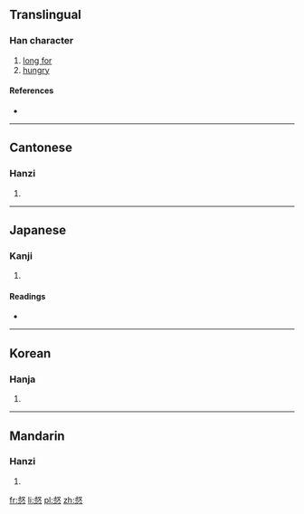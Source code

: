 ==Translingual==

===Han character===
{{Han char|rn=61|rad=心|as=08|sn=12|four=2733<sub>4</sub>|canj=卜水心 (YEP)|ids=⿱[[叔]][[心]]}}

# [[long for]]
# [[hungry]]

====References====
* {{Han ref|kx=0389.290|dkj=10755|dj=0723.160|hdz=42310.050|uh=60C4|ud=24772|bh=D8FD|bd=55549}}

----

==Cantonese==

===Hanzi===
{{yue-hanzi|jyut=[[nik6]]|y=nik6}}

# {{defn|lang=yue|sort=心08}}

----

==Japanese==

===Kanji===
{{ja-kanji|grade=|rs=心08}}

# {{defn|lang=ja|sort=心08}}

====Readings====
* {{ja-readings|on=[[でき]] (deki)|kun=[[ひもじい]] (himojii)}}

----

==Korean==

===Hanja===
{{ko-hanja|hangeul=[[녁]], [[역]]|eumhun=|rv=nyeok, yeok|mr=nyŏk, yŏk|y=nyek, yek}}

# {{defn|lang=ko|sort=心08}}

----

==Mandarin==

===Hanzi===
{{cmn-hanzi|pin=[[nì]] ([[ni4]])|wg=ni<sup>4</sup>}}

# {{defn|lang=cmn|sort=心08}}

[[fr:惄]]
[[li:惄]]
[[pl:惄]]
[[zh:惄]]